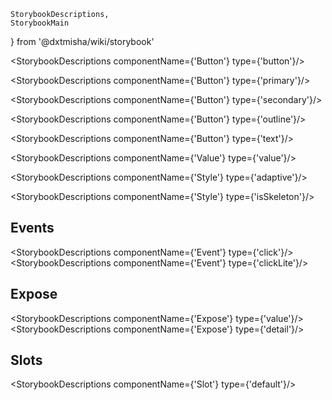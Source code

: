     StorybookDescriptions,
    StorybookMain
} from '@dxtmisha/wiki/storybook'


[//]: # (:documentation-import [!] System label / Системная метка)
[//]: # (:documentation-import [!] System label / Системная метка)

<Meta of={Button}/>
<StorybookMain
    name={ButtonWikiStorybook.getName()}
    description={ButtonWikiStorybook.getDescription()}
    story={Button.Button}
/>

[//]: # (:documentation-body [!] System label / Системная метка)

<StorybookDescriptions componentName={'Button'} type={'button'}/>
<Canvas of={Button.ButtonBasic}/>

<StorybookDescriptions componentName={'Button'} type={'primary'}/>
<Canvas of={Button.ButtonPrimary}/>

<StorybookDescriptions componentName={'Button'} type={'secondary'}/>
<Canvas of={Button.ButtonSecondary}/>

<StorybookDescriptions componentName={'Button'} type={'outline'}/>
<Canvas of={Button.ButtonOutline}/>

<StorybookDescriptions componentName={'Button'} type={'text'}/>
<Canvas of={Button.ButtonText}/>

<StorybookDescriptions componentName={'Value'} type={'value'}/>

<StorybookDescriptions componentName={'Style'} type={'adaptive'}/>
<Canvas of={Button.ButtonAdaptive}/>

<StorybookDescriptions componentName={'Style'} type={'isSkeleton'}/>
<Canvas of={Button.ButtonSkeleton}/>
    
[//]: # (:documentation-body [!] System label / Системная метка)

[//]: # (:documentation-events [!] System label / Системная метка)
## Events

<StorybookDescriptions componentName={'Event'} type={'click'}/>
<StorybookDescriptions componentName={'Event'} type={'clickLite'}/>
    
[//]: # (:documentation-events [!] System label / Системная метка)

[//]: # (:documentation-expose [!] System label / Системная метка)
## Expose

<StorybookDescriptions componentName={'Expose'} type={'value'}/>
<StorybookDescriptions componentName={'Expose'} type={'detail'}/>
    
[//]: # (:documentation-expose [!] System label / Системная метка)

[//]: # (:documentation-slots [!] System label / Системная метка)
## Slots

<StorybookDescriptions componentName={'Slot'} type={'default'}/>
    
[//]: # (:documentation-slots [!] System label / Системная метка)
